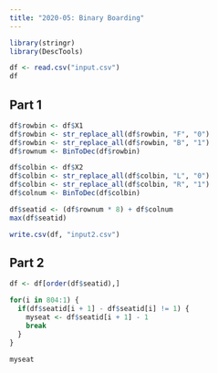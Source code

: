 ```yaml
---
title: "2020-05: Binary Boarding"
---
```


```r
library(stringr)
library(DescTools)

df <- read.csv("input.csv")
df
```

## Part 1

```r
df$rowbin <- df$X1
df$rowbin <- str_replace_all(df$rowbin, "F", "0")
df$rowbin <- str_replace_all(df$rowbin, "B", "1")
df$rownum <- BinToDec(df$rowbin)

df$colbin <- df$X2
df$colbin <- str_replace_all(df$colbin, "L", "0")
df$colbin <- str_replace_all(df$colbin, "R", "1")
df$colnum <- BinToDec(df$colbin)
```

```r
df$seatid <- (df$rownum * 8) + df$colnum
max(df$seatid)

write.csv(df, "input2.csv")
```

## Part 2

```r
df <- df[order(df$seatid),]
```

```r
for(i in 804:1) {
  if(df$seatid[i + 1] - df$seatid[i] != 1) {
    myseat <- df$seatid[i + 1] - 1
    break
  }
}

myseat
```